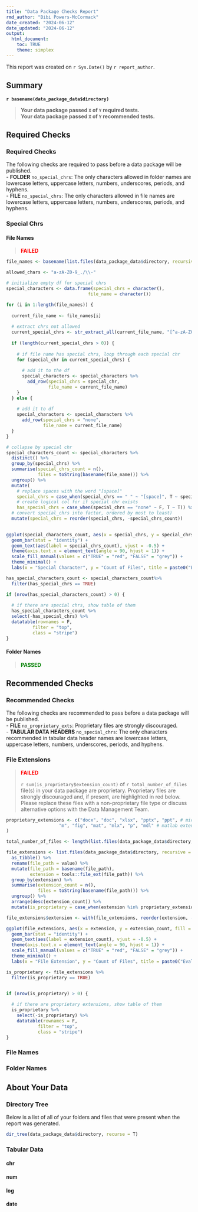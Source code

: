 ```yaml
---
title: "Data Package Checks Report"
rmd_author: "Bibi Powers-McCormack"
date_created: "2024-06-12"
date_updated: "2024-06-12"
output: 
  html_document:
    toc: TRUE
    theme: simplex
---
```


This report was created on `r Sys.Date()` by `r report_author`.

## Summary
**`r basename(data_package_data$directory)`  **

> **Your data package passed `X` of `Y` required tests.**  
> **Your data package passed `X` of `Y` recommended tests.**  


## Required Checks {.tabset}

### Required Checks

The following checks are required to pass before a data package will be published.  
- **FOLDER** `no_special_chrs`: The only characters allowed in folder names are lowercase letters, uppercase letters, numbers, underscores, periods, and hyphens.  
- **FILE** `no_special_chrs`: The only characters allowed in file names are lowercase letters, uppercase letters, numbers, underscores, periods, and hyphens.  

### Special Chrs {.tabset}

#### File Names
> <p style='color:red;'><strong>FAILED</strong></p>

```r
file_names <- basename(list.files(data_package_data$directory, recursive = T))

allowed_chars <- "a-zA-Z0-9_./\\-"

# initialize empty df for special chrs
special_characters <- data.frame(special_chrs = character(), 
                               file_name = character())

for (i in 1:length(file_names)) { 
  
  current_file_name <- file_names[i]
  
  # extract chrs not allowed
  current_special_chrs <- str_extract_all(current_file_name, "[^a-zA-Z0-9_/\\.-]")[[1]]
  
  if (length(current_special_chrs > 0)) {
    
    # if file name has special chrs, loop through each special chr
    for (special_chr in current_special_chrs) {
      
      # add it to the df
      special_characters <- special_characters %>% 
        add_row(special_chrs = special_chr,
                file_name = current_file_name)
    }
  } else {
    
    # add it to df
    special_characters <- special_characters %>% 
      add_row(special_chrs = "none",
              file_name = current_file_name)
  }
}

# collapse by special chr
special_characters_count <- special_characters %>% 
  distinct() %>% 
  group_by(special_chrs) %>% 
  summarise(special_chrs_count = n(),
            files = toString(basename(file_name))) %>% 
  ungroup() %>% 
  mutate(
    # replace spaces with the word "[space]"
    special_chrs = case_when(special_chrs == " " ~ "[space]", T ~ special_chrs), 
    # create logical col for if special chr exists
    has_special_chrs = case_when(special_chrs == "none" ~ F, T ~ T)) %>% 
  # convert special_chrs into factor, ordered by most to least)
  mutate(special_chrs = reorder(special_chrs, -special_chrs_count)) 
  

ggplot(special_characters_count, aes(x = special_chrs, y = special_chrs_count, fill = has_special_chrs)) +
  geom_bar(stat = "identity") +
  geom_text(aes(label = special_chrs_count), vjust = -0.5) +
  theme(axis.text.x = element_text(angle = 90, hjust = 1)) +
  scale_fill_manual(values = c("TRUE" = "red", "FALSE" = "grey")) +
  theme_minimal() +
  labs(x = "Special Character", y = "Count of Files", title = paste0("Evaluation of Special Characters in File Names"))

has_special_characters_count <- special_characters_count%>% 
  filter(has_special_chrs == TRUE)

if (nrow(has_special_characters_count) > 0) {
  
  # if there are special chrs, show table of them
  has_special_characters_count %>% 
  select(-has_special_chrs) %>% 
  datatable(rownames = F,
          filter = "top",
          class = "stripe")
}

```

#### Folder Names
> <p style='color:green;'><strong>PASSED</strong></p>

## Recommended Checks {.tabset}

### Recommended Checks
The following checks are recommended to pass before a data package will be published.  
- **FILE** `no_proprietary_exts`: Proprietary files are strongly discouraged.  
- **TABULAR DATA HEADERS** `no_special_chrs`: The only characters recommended in tabular data header names are lowercase letters, uppercase letters, numbers, underscores, periods, and hyphens.

### File Extensions {.tabset}
> <p style='color:red;'><strong>FAILED</strong></p>
``r sum(is_proprietary$extension_count)`` of ``r total_number_of_files`` file(s) in your data package are proprietary. Proprietary files are strongly discouraged and, if present, are highlighted in red below. Please replace these files with a non-proprietary file type or discuss alternative options with the Data Management Team. 

```r
proprietary_extensions <- c("docx", "doc", "xlsx", "pptx", "ppt", # microsoft extensions
                    "m", "fig", "mat", "mlx", "p", "mdl" # matlab extensions
)

total_number_of_files <- length(list.files(data_package_data$directory, recursive = T))

file_extensions <- list.files(data_package_data$directory, recursive = TRUE) %>% 
  as_tibble() %>% 
  rename(file_path = value) %>% 
  mutate(file_path = basename(file_path),
         extension = tools::file_ext(file_path)) %>% 
  group_by(extension) %>% 
  summarise(extension_count = n(),
            files = toString(basename(file_path))) %>% 
  ungroup() %>% 
  arrange(desc(extension_count)) %>% 
  mutate(is_proprietary = case_when(extension %in% proprietary_extensions ~ T, T ~ F))

file_extensions$extension <- with(file_extensions, reorder(extension, -extension_count))

ggplot(file_extensions, aes(x = extension, y = extension_count, fill = is_proprietary, text = paste("files:", files))) +
  geom_bar(stat = "identity") +
  geom_text(aes(label = extension_count), vjust = -0.5) +
  theme(axis.text.x = element_text(angle = 90, hjust = 1)) +
  scale_fill_manual(values = c("TRUE" = "red", "FALSE" = "grey")) +
  theme_minimal() +
  labs(x = "File Extension", y = "Count of Files", title = paste0("Evaluation of File Extensions"))

is_proprietary <- file_extensions %>% 
  filter(is_proprietary == TRUE)


if (nrow(is_proprietary) > 0) {
  
  # if there are proprietary extensions, show table of them
  is_proprietary %>% 
    select(-is_proprietary) %>% 
    datatable(rownames = F,
            filter = "top",
            class = "stripe")
}


```

  



### File Names

### Folder Names

## About Your Data {.tabset}

### Directory Tree

Below is a list of all of your folders and files that were present when the report was generated.
```r
dir_tree(data_package_data$directory, recurse = T)
```

### Tabular Data {.tabset}

#### chr

#### num

#### log

#### date




